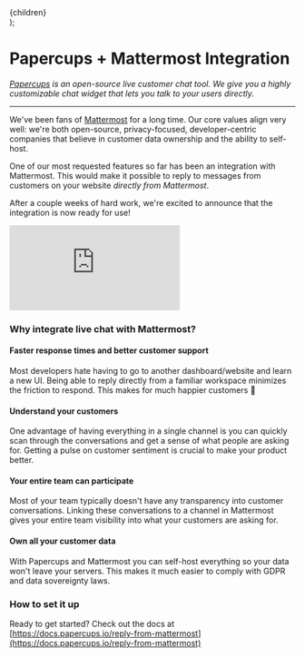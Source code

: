 
  <Layout title="Papercups + Mattermost Integration">
    <article className="prose lg:prose-xl">{children}</article>
  </Layout>
);

# Papercups + Mattermost Integration

_[Papercups](https://papercups.io/) is an open-source live customer chat tool. We give you a highly customizable chat widget that lets you talk to your users directly._

---

We've been fans of [Mattermost](https://mattermost.com/) for a long time. Our core values align very well: we're both open-source, privacy-focused, developer-centric companies that believe in customer data ownership and the ability to self-host.

One of our most requested features so far has been an integration with Mattermost. This would make it possible to reply to messages from customers on your website _directly from Mattermost_.

After a couple weeks of hard work, we're excited to announce that the integration is now ready for use!

<div
  style={{
    position: 'relative',
    paddingBottom: '62.5%',
    height: 0,
    marginTop: 40,
    marginBottom: 40,
  }}
>
  <iframe
    src="https://www.loom.com/embed/f7aad02e8bd44f2b89e27472d07799ed"
    frameBorder="0"
    webkitallowfullscreen="true"
    mozallowfullscreen="true"
    allowFullScreen
    style={{
      position: 'absolute',
      top: 0,
      left: 0,
      width: '100%',
      height: '100%',
    }}
  ></iframe>
</div>

### Why integrate live chat with Mattermost?

#### Faster response times and better customer support

Most developers hate having to go to another dashboard/website and learn a new UI. Being able to reply directly from a familiar workspace minimizes the friction to respond. This makes for much happier customers 🙂

#### Understand your customers

One advantage of having everything in a single channel is you can quickly scan through the conversations and get a sense of what people are asking for. Getting a pulse on customer sentiment is crucial to make your product better.

#### Your entire team can participate

Most of your team typically doesn't have any transparency into customer conversations. Linking these conversations to a channel in Mattermost gives your entire team visibility into what your customers are asking for.

#### Own all your customer data

With Papercups and Mattermost you can self-host everything so your data won't leave your servers. This makes it much easier to comply with GDPR and data sovereignty laws.

### How to set it up

Ready to get started? Check out the docs at [https://docs.papercups.io/reply-from-mattermost](https://docs.papercups.io/reply-from-mattermost)
